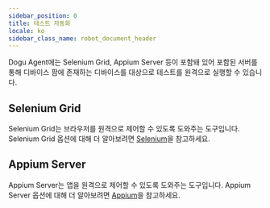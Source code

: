 ```yaml
---
sidebar_position: 0
title: 테스트 자동화
locale: ko
sidebar_class_name: robot_document_header
---
```


Dogu Agent에는 Selenium Grid, Appium Server 등이 포함돼 있어 포함된 서버를 통해 디바이스 팜에 존재하는 디바이스를 대상으로 테스트를 원격으로 실행할 수 있습니다.

## Selenium Grid

Selenium Grid는 브라우저를 원격으로 제어할 수 있도록 도와주는 도구입니다. Selenium Grid 옵션에 대해 더 알아보려면 [Selenium](/test-automation/selenium)을 참고하세요.

## Appium Server

Appium Server는 앱을 원격으로 제어할 수 있도록 도와주는 도구입니다. Appium Server 옵션에 대해 더 알아보려면 [Appium](/test-automation/appium)을 참고하세요.

